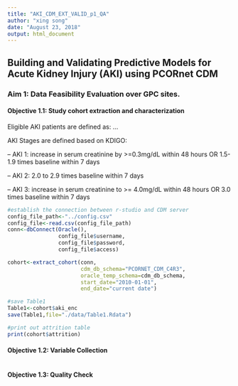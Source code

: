 ```yaml
---
title: "AKI_CDM_EXT_VALID_p1_QA"
author: "xing song"
date: "August 23, 2018"
output: html_document
---
```


## Building and Validating Predictive Models for Acute Kidney Injury (AKI) using PCORnet CDM ##

### Aim 1: Data Feasibility Evaluation over GPC sites. ###
#### Objective 1.1: Study cohort extraction and characterization ####

Eligible AKI patients are defined as:
...


AKI Stages are defined based on KDIGO:

-- AKI 1: increase in serum creatinine by >=0.3mg/dL within 48 hours OR 1.5-1.9 times baseline within 7 days

-- AKI 2: 2.0 to 2.9 times baseline within 7 days

-- AKI 3: increase in serum creatinine to >= 4.0mg/dL within 48 hours OR 3.0 times baseline within 7 days


```r
#establish the connection between r-studio and CDM server
config_file_path<-"../config.csv"
config_file<-read.csv(config_file_path)
conn<-dbConnect(Oracle(),
                config_file$username,
                config_file$password,
                config_file$access)

cohort<-extract_cohort(conn,
                       cdm_db_schema="PCORNET_CDM_C4R3",
                       oracle_temp_schema=cdm_db_schema,
                       start_date="2010-01-01",
                       end_date="current date")

#save Table1
Table1<-cohort$aki_enc
save(Table1,file="./data/Table1.Rdata")

#print out attrition table
print(cohort$attrition)
```

#### Objective 1.2: Variable Collection ####
```r

```


#### Objective 1.3: Quality Check ####
```r

```




